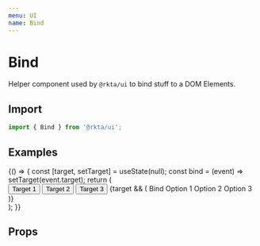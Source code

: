 ```yaml
---
menu: UI
name: Bind
---
```



# Bind

Helper component used by `@rkta/ui` to bind stuff to a DOM Elements.

## Import

```javascript
import { Bind } from '@rkta/ui';
```

## Examples

<Playground>
  {() => {
    const [target, setTarget] = useState(null);
    const bind = (event) => setTarget(event.target);
    return (
      <div style={{ display: 'flex', justifyContent: 'space-between', padding: 8 }}>
        <Button bgColor="primary" onClick={bind}>
          Target 1
        </Button>
        <Button bgColor="primary" onClick={bind}>
          Target 2
        </Button>
        <Button bgColor="primary" onClick={bind}>
          Target 3
        </Button>
        {target && (
          <Bind to={target} visible={!!target}>
            <List rize={1}>
              <ListTitle>Bind</ListTitle>
              <ListButton nowrap>Option 1</ListButton>
              <ListButton nowrap>Option 2</ListButton>
              <ListButton nowrap>Option 3</ListButton>
            </List>
          </Bind>
        )}
      </div>
    );
  }}
</Playground>

## Props

<Props of={Bind} />

